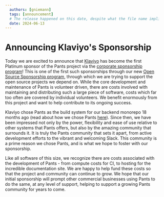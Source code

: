 ```yaml
---
  authors: [gniemann]
  tags: [announcement]
  # The release happened on this date, despite what the file name implies (which is when this post was authored)
  date: 2024-06-13
---
```


# Announcing Klaviyo's Sponsorship

Today we are excited to announce that [Klaviyo](https://www.klaviyo.com/) has become the first Platinum sponsor of the Pants project via the [corporate sponsorship program](https://www.pantsbuild.org/sponsorship#corporate-sponsorship)! This is one of the first such sponsorships through our new [Open Source Sponsorship program](https://klaviyo.tech/inaugurating-our-open-source-sponsorship-program-df0572cc9c18), through which we are trying to support the open source projects we depend on. While the core development and maintenance of Pants is volunteer driven, there are costs involved with maintaining and distributing such a large piece of software, costs which far too often are covered by individual volunteers. We benefit enormously from this project and want to help contribute to its ongoing success.

Klaviyo chose Pants as the build system for our backend monorepo 18 months ago (read about how we chose Pants [here](https://klaviyo.tech/why-we-chose-pants-906891a98a6e)). Since then, we have been impressed not only by the power, flexibility and ease of use relative to other systems that Pants offers, but also by the amazing community that surrounds it. It is truly the Pants community that sets it apart, from active development efforts to the vibrant and welcoming Slack. This community is a prime reason we chose Pants, and is what we hope to foster with our sponsorship.

Like all software of this size, we recognize there are costs associated with the development of Pants - from compute costs for CI, to hosting for the incredible documentation site. We are happy to help fund these costs so that the project and community can continue to grow. We hope that our initial sponsorship will prompt other commercial businesses using Pants to do the same, at any level of support, helping to support a growing Pants community for years to come.
